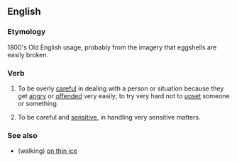 ==English==

===Etymology===
1800's Old English usage, probably from the imagery that eggshells are easily broken.

===Verb===
{{en-verb|walks on eggshells|walking on eggshells|walked on eggshells}}

# {{idiom}} To be overly [[careful]] in dealing with a person or situation because they get [[angry]] or [[offended]] very easily; to try very hard not to [[upset]] someone or something.
# {{idiom}} To be careful and [[sensitive]], in handling very sensitive matters.

===See also===
*(walking) [[on thin ice]]